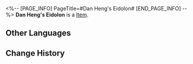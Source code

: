 <%-- [PAGE_INFO]
PageTitle=#Dan Heng's Eidolon#
[END_PAGE_INFO] --%>
{{Item Infobox
|title       = Dan Heng's Eidolon
|id          = 11002
|image       = Item Dan Heng's Eidolon.png
|type        = 
|invCategory = 
|rarity      = 4
|effect      = Material for raising Dan Heng's Eidolon Level.
|description = 
}}
'''Dan Heng's Eidolon''' is a [[Item]].

==Other Languages==
{{Other Languages
|en   = Dan Heng's Eidolon
|zhs  = 【丹恒】的星魂
|zht  = 【丹恆】的星魂
|ja   = 「丹恒」の星魂
|ko   = [단항]의 성혼
|es   = Eidolon de Dan Heng
|fr   = Eidolon de Dan Heng
|ru   = Эйдолон Дань Хэна
|th   = Eidolon ของ Dan Heng
|vi   = Tinh Hồn Dan Heng
|de   = Dan Hengs Eidolon
|id   = Dan Heng's Eidolon
|pt   = Eidolon de Dan Heng
}}

==Change History==
{{Change History|2.0}}